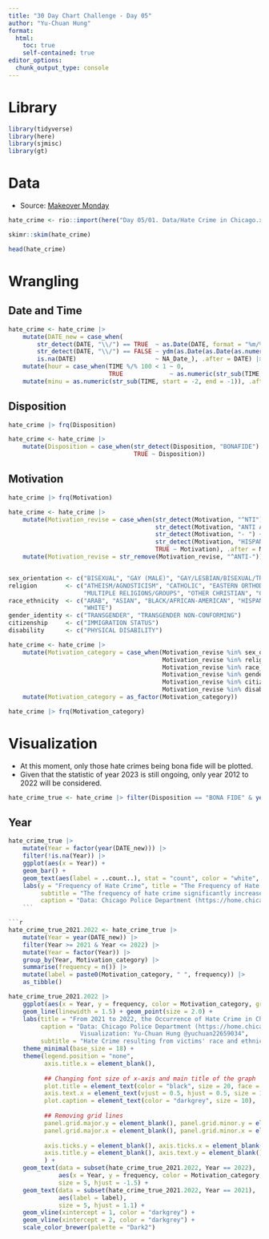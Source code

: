 ```yaml
---
title: "30 Day Chart Challenge - Day 05"
author: "Yu-Chuan Hung"
format: 
  html: 
    toc: true
    self-contained: true
editor_options: 
  chunk_output_type: console
---
```


# Library

```r
library(tidyverse)
library(here)
library(sjmisc)
library(gt)
```

# Data

- Source: [Makeover Monday](https://data.world/makeovermonday/2023w14)

```r
hate_crime <- rio::import(here("Day 05/01. Data/Hate Crime in Chicago.xlsx")) |> as_tibble()
```

```r
skimr::skim(hate_crime)

head(hate_crime)
```

# Wrangling

## Date and Time

```r
hate_crime <- hate_crime |> 
    mutate(DATE_new = case_when(
        str_detect(DATE, "\\/") == TRUE  ~ as.Date(DATE, format = "%m/%d/%Y"),
        str_detect(DATE, "\\/") == FALSE ~ ydm(as.Date(as.Date(as.numeric(DATE), origin = "1899-12-30"), format = "%Y-%d-%m")),
        is.na(DATE)                      ~ NA_Date_), .after = DATE) |> 
    mutate(hour = case_when(TIME %/% 100 < 1 ~ 0,
                            TRUE             ~ as.numeric(str_sub(TIME, start = -4, end = -3))), .after = TIME) |> 
    mutate(minu = as.numeric(str_sub(TIME, start = -2, end = -1)), .after = hour)
```

## Disposition

```r
hate_crime |> frq(Disposition)

hate_crime <- hate_crime |>  
    mutate(Disposition = case_when(str_detect(Disposition, "BONAFIDE") ~ str_replace(Disposition, "BONAFIDE", "BONA FIDE"),
                                   TRUE ~ Disposition))
```


## Motivation

```r
hate_crime |> frq(Motivation)

hate_crime <- hate_crime |> 
    mutate(Motivation_revise = case_when(str_detect(Motivation, "^NTI") ~ str_replace(Motivation, "NTI", "ANTI"),
                                         str_detect(Motivation, "ANTI ARAB") ~ str_replace(Motivation, "ANTI ARAB", "ANTI-ARAB"),
                                         str_detect(Motivation, "- ") ~ str_replace(Motivation, "- ", "-"),
                                         str_detect(Motivation, "HISPANIC-LATINO") ~ str_replace(Motivation, "HISPANIC-LATINO", "HISPANIC/LATINO"),
                                         TRUE ~ Motivation), .after = Motivation) |> 
    mutate(Motivation_revise = str_remove(Motivation_revise, "^ANTI-"))


sex_orientation <- c("BISEXUAL", "GAY (MALE)", "GAY/LESBIAN/BISEXUAL/TRANSGENDER (MIXED GROUP)", "LESBIAN")
religion        <- c("ATHEISM/AGNOSTICISM", "CATHOLIC", "EASTERN ORTHODOX (GREEK, RUSSIAN)", "HINDU", "ISLAMIC/MUSLIM", "JEWISH",
                     "MULTIPLE RELIGIONS/GROUPS", "OTHER CHRISTIAN", "OTHER RELIGION", "PROTESTANT")
race_ethnicity  <- c("ARAB", "ASIAN", "BLACK/AFRICAN-AMERICAN", "HISPANIC/LATINO", "MULTIPLE RACES/GROUP", "OTHER ETHNICITY/NATIONAL ORIGIN",
                     "WHITE")
gender_identity <- c("TRANSGENDER", "TRANSGENDER NON-CONFORMING")
citizenship     <- c("IMMIGRATION STATUS")
disability      <- c("PHYSICAL DISABILITY")

hate_crime <- hate_crime |> 
    mutate(Motivation_category = case_when(Motivation_revise %in% sex_orientation ~ "Sex Orientation",
                                           Motivation_revise %in% religion ~ "Religion",
                                           Motivation_revise %in% race_ethnicity ~ "Race and Ethnicity",
                                           Motivation_revise %in% gender_identity ~ "Gender Identity",
                                           Motivation_revise %in% citizenship ~ "Citizenship",
                                           Motivation_revise %in% disability ~ "Disability",), .after = Motivation) |> 
    mutate(Motivation_category = as_factor(Motivation_category))

hate_crime |> frq(Motivation_category)

```

# Visualization

- At this moment, only those hate crimes being bona fide will be plotted.
- Given that the statistic of year 2023 is still ongoing, only year 2012 to 2022 will be considered.

```r
hate_crime_true <- hate_crime |> filter(Disposition == "BONA FIDE" & year(DATE_new) < 2023)
```


## Year

```r
hate_crime_true |> 
    mutate(Year = factor(year(DATE_new))) |> 
    filter(!is.na(Year)) |> 
    ggplot(aes(x = Year)) +
    geom_bar() +
    geom_text(aes(label = ..count..), stat = "count", color = "white", vjust = 1.5) +
    labs(y = "Frequency of Hate Crime", title = "The Frequency of Hate Crime Between 2012 and 2022", 
         subtitle = "The frequency of hate crime significantly increased from 2021 to 2022",
         caption = "Data: Chicago Police Department (https://home.chicagopolice.org/statistics-data/data-dashboards/hate-crime-dashboard/)")
    ```

```r
hate_crime_true_2021.2022 <- hate_crime_true |> 
    mutate(Year = year(DATE_new)) |> 
    filter(Year >= 2021 & Year <= 2022) |> 
    mutate(Year = factor(Year)) |> 
    group_by(Year, Motivation_category) |> 
    summarise(frequency = n()) |> 
    mutate(label = paste0(Motivation_category, " ", frequency)) |> 
    as_tibble()

hate_crime_true_2021.2022 |> 
    ggplot(aes(x = Year, y = frequency, color = Motivation_category, group = Motivation_category)) +
    geom_line(linewidth = 1.5) + geom_point(size = 2.0) + 
    labs(title = "From 2021 to 2022, the Occurrence of Hate Crime in Chicago Increased.",
         caption = "Data: Chicago Police Department (https://home.chicagopolice.org/statistics-data/data-dashboards/hate-crime-dashboard/) \n
                    Visualization: Yu-Chuan Hung @yuchuan22659034",
         subtitle = "Hate Crime resulting from victims' race and ethnicity doubled.") +
    theme_minimal(base_size = 18) +
    theme(legend.position = "none", 
          axis.title.x = element_blank(),
          
          ## Changing font size of x-axis and main title of the graph
          plot.title = element_text(color = "black", size = 20, face = "bold"),
          axis.text.x = element_text(vjust = 0.5, hjust = 0.5, size = 12, face = "bold"),
          plot.caption = element_text(color = "darkgrey", size = 10),
          
          ## Removing grid lines
          panel.grid.major.y = element_blank(), panel.grid.minor.y = element_blank(),
          panel.grid.major.x = element_blank(), panel.grid.minor.x = element_blank(),
          
          axis.ticks.y = element_blank(), axis.ticks.x = element_blank(), 
          axis.title.y = element_blank(), axis.text.y = element_blank()
          ) +
    geom_text(data = subset(hate_crime_true_2021.2022, Year == 2022), 
              aes(x = Year, y = frequency, color = Motivation_category, label = frequency), 
              size = 5, hjust = -1.5) +
    geom_text(data = subset(hate_crime_true_2021.2022, Year == 2021), 
              aes(label = label),
              size = 5, hjust = 1.1) +
    geom_vline(xintercept = 1, color = "darkgrey") +
    geom_vline(xintercept = 2, color = "darkgrey") +
    scale_color_brewer(palette = "Dark2")
```










































